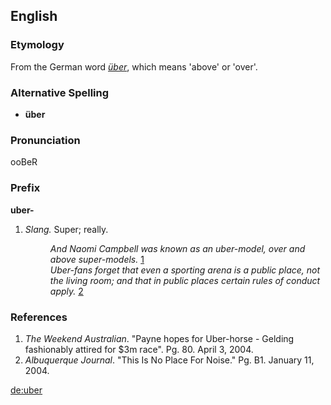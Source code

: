 ==English==

===Etymology===

From the German word ''[[über]]'', which means 'above' or 'over'.

===Alternative Spelling===
*'''über'''

===Pronunciation===
ooBeR

===Prefix===
'''uber-''' 
#''Slang.'' Super; really.
#: '' And Naomi Campbell was known as an uber-model, over and above super-models.'' [http://en.wiktionary.org/wiki/Uber#References]
#: ''Uber-fans forget that even a sporting arena is a public place, not the living room; and that in public places certain rules of conduct apply.'' [http://en.wiktionary.org/wiki/Uber#References]

===References===
#''The Weekend Australian''. "Payne hopes for Uber-horse - Gelding fashionably attired for $3m race". Pg. 80. April 3, 2004.
#''Albuquerque Journal''. "This Is No Place For Noise." Pg. B1. January 11, 2004.

[[de:uber]]